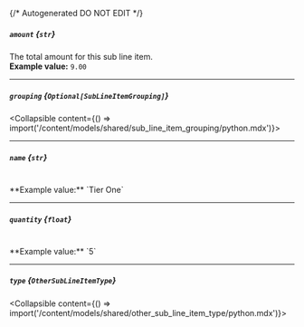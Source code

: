 {/* Autogenerated DO NOT EDIT  */}

##### `amount` *{`str`}*
The total amount for this sub line item.
<br/>
**Example value:** `9.00`

---
##### `grouping` *{`Optional[SubLineItemGrouping]`}*
<Collapsible content={() => import('/content/models/shared/sub_line_item_grouping/python.mdx')}>
</Collapsible>

---
##### `name` *{`str`}*
<br/>
**Example value:** `Tier One`

---
##### `quantity` *{`float`}*
<br/>
**Example value:** `5`

---
##### `type` *{`OtherSubLineItemType`}*
<Collapsible content={() => import('/content/models/shared/other_sub_line_item_type/python.mdx')}>
</Collapsible>

